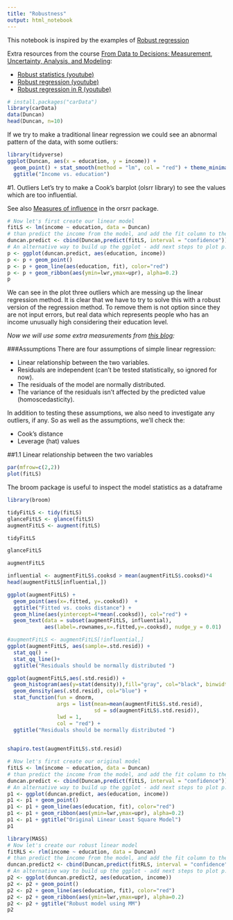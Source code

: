 ```yaml
---
title: "Robustness"
output: html_notebook
---
```

This notebook is inspired by the examples of 
[Robust regression](https://rpubs.com/dvallslanaquera/robust_regression)  

Extra resources from the course [From Data to Decisions: Measurement, Uncertainty, Analysis, and Modeling](http://www.lithoguru.com/scientist/statistics/course.html):  

* [Robust statistics (youtube)](https://www.youtube.com/watch?v=AVDySygkMhM)  
* [Robust regression (youtube)](https://www.youtube.com/watch?v=7a_6roLjwaA)  
* [Robust regression in R (youtube)](https://www.youtube.com/watch?v=ru-WDbqfSGw)  

```r
# install.packages("carData")
library(carData)
data(Duncan)
head(Duncan, n=10)
```

If we try to make a traditional linear regression we could see an abnormal pattern of the data, with some outliers:

```r
library(tidyverse)
ggplot(Duncan, aes(x = education, y = income)) + 
  geom_point() + stat_smooth(method = "lm", col = "red") + theme_minimal() +
  ggtitle("Income vs. education")
```

#1. Outliers
Let’s try to make a Cook’s barplot (olsrr library) to see the values which are too influential.

See also [Measures of influence](https://cran.r-project.org/web/packages/olsrr/vignettes/influence_measures.html) in the orsrr package.

```r
# Now let's first create our linear model
fitLS <- lm(income ~ education, data = Duncan)
# than predict the income from the model, and add the fit column to the dataframe
duncan.predict <- cbind(Duncan,predict(fitLS, interval = "confidence"))
# An alternative way to build up the ggplot - add next steps to plot p:
p <- ggplot(duncan.predict, aes(education, income)) 
p <- p + geom_point() 
p <- p + geom_line(aes(education, fit), color="red")
p <- p + geom_ribbon(aes(ymin=lwr,ymax=upr), alpha=0.2)
p

```
We can see in the plot three outliers which are messing up the linear regression method. It is clear that we have to try to solve this with a robust version of the regression method. To remove them is not option since they are not input errors, but real data which represents people who has an income unusually high considering their education level.

_Now we will use some extra measurements from [this blog](https://www.r-bloggers.com/regression-diagnostics-with-r/):_  

###Assumptions
There are four assumptions of simple linear regression:

* Linear relationship between the two variables.
* Residuals are independent (can’t be tested statistically, so ignored for now).
* The residuals of the model are normally distributed.
* The variance of the residuals isn’t affected by the predicted value (homoscedasticity).

In addition to testing these assumptions, we also need to investigate any outliers, if any. So as well as the assumptions, we’ll check the:

* Cook’s distance
* Leverage (hat) values

##1.1 Linear relationship between the two variables

```r
par(mfrow=c(2,2))
plot(fitLS)

```
The broom package is useful to inspect the model statistics as a dataframe
```r
library(broom)

tidyFitLS <- tidy(fitLS)
glanceFitLS <- glance(fitLS)
augmentFitLS <- augment(fitLS)

```
```r
tidyFitLS

```
```r
glanceFitLS

```
```r
augmentFitLS

```
```r
influential <- augmentFitLS$.cooksd > mean(augmentFitLS$.cooksd)*4
head(augmentFitLS[influential,])
```

```r
ggplot(augmentFitLS) + 
  geom_point(aes(x=.fitted, y=.cooksd))  +
  ggtitle("Fitted vs. cooks distance") +
  geom_hline(aes(yintercept=4*mean(.cooksd)), col="red") +
  geom_text(data = subset(augmentFitLS, influential), 
            aes(label=.rownames,x=.fitted,y=.cooksd), nudge_y = 0.01)
```
```r
#augmentFitLS <- augmentFitLS[!influential,]
ggplot(augmentFitLS, aes(sample=.std.resid)) + 
  stat_qq() + 
  stat_qq_line()+
  ggtitle("Residuals should be normally distributed ")
```
```r
ggplot(augmentFitLS,aes(.std.resid)) + 
  geom_histogram(aes(y=stat(density)),fill="gray", col="black", binwidth=0.2) +
  geom_density(aes(.std.resid), col="blue") +
  stat_function(fun = dnorm, 
                args = list(mean=mean(augmentFitLS$.std.resid), 
                            sd = sd(augmentFitLS$.std.resid)),
                lwd = 1,
                col = "red") +  
  ggtitle("Residuals should be normally distributed ")
  
```

```r
shapiro.test(augmentFitLS$.std.resid)
```
```r
# Now let's first create our original model
fitLS <- lm(income ~ education, data = Duncan)
# than predict the income from the model, and add the fit column to the dataframe
duncan.predict <- cbind(Duncan,predict(fitLS, interval = "confidence"))
# An alternative way to build up the ggplot - add next steps to plot p:
p1 <- ggplot(duncan.predict, aes(education, income)) 
p1 <- p1 + geom_point() 
p1 <- p1 + geom_line(aes(education, fit), color="red")
p1 <- p1 + geom_ribbon(aes(ymin=lwr,ymax=upr), alpha=0.2)
p1 <- p1 + ggtitle("Original Linear Least Square Model")
p1

```
```r
library(MASS)
# Now let's create our robust linear model
fitRLS <- rlm(income ~ education, data = Duncan)
# than predict the income from the model, and add the fit column to the dataframe
duncan.predict2 <- cbind(Duncan,predict(fitRLS, interval = "confidence"))
# An alternative way to build up the ggplot - add next steps to plot p:
p2 <- ggplot(duncan.predict2, aes(education, income)) 
p2 <- p2 + geom_point() 
p2 <- p2 + geom_line(aes(education, fit), color="red")
p2 <- p2 + geom_ribbon(aes(ymin=lwr,ymax=upr), alpha=0.2)
p2 <- p2 + ggtitle("Robust model using MM")
p2

```

